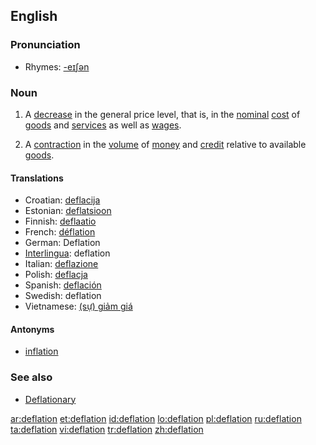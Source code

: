 ==English==

===Pronunciation===
*Rhymes: [[Rhymes:English:-eɪʃǝn|-eɪʃǝn]]

===Noun===
{{wikipedia}}
{{en-noun}}

# {{economics}} A [[decrease]] in the general price level, that is, in the [[nominal]] [[cost]] of [[goods]] and [[services]] as well as [[wages]].
# {{economics}} A [[contraction]] in the [[volume]] of [[money]] and [[credit]] relative to available [[goods]].

====Translations====
*Croatian: [[deflacija]]
*Estonian: [[deflatsioon]]
*Finnish: [[deflaatio]]
*French: [[déflation]] {{f}}
*German: Deflation {{f}}
*[[Interlingua]]: deflation
*Italian: [[deflazione]] {{f}}
*Polish: [[deflacja]] {{f}}
*Spanish: [[deflación]] {{f}}
*Swedish: deflation
*Vietnamese: [[giảm giá|(sự) giảm giá]]

====Antonyms====
*[[inflation]]

===See also===
*[[Deflationary]]

[[ar:deflation]]
[[et:deflation]]
[[id:deflation]]
[[lo:deflation]]
[[pl:deflation]]
[[ru:deflation]]
[[ta:deflation]]
[[vi:deflation]]
[[tr:deflation]]
[[zh:deflation]]